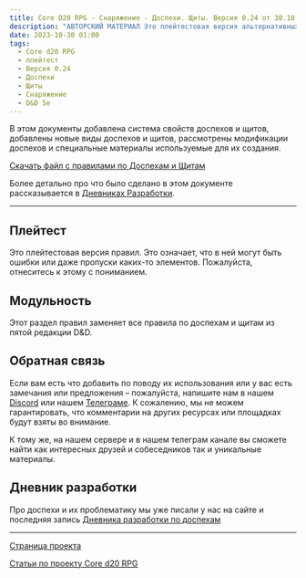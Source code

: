 ```yaml
---
title: Core D20 RPG - Снаряжение - Доспехи. Щиты. Версия 0.24 от 30.10.2023
description: "АВТОРСКИЙ МАТЕРИАЛ Это плейтестовая версия альтернативных правил по доспехам и щитам для пятой редакции Dungeons & Dragons, в которых мы пытаемся исправить недостатки базовой редакции правил #cored20rpg #dnd5e #equipment #armor #shields"
date: 2023-10-30 01:00
tags:
  - Core d20 RPG
  - плейтест
  - Версия 0.24
  - Доспехи
  - Щиты
  - Снаряжение
  - D&D 5e
---
```


В этом документы добавлена система свойств доспехов и щитов, добавлены новые виды доспехов и щитов, рассмотрены модификации доспехов и специальные материалы используемые для их создания.

[Скачать файл с правилами по Доспехам и Щитам](https://1drv.ms/b/s!Atcrhwwo1lBA49s9stBil_YidbXq6A?e=CvaK2I)

Более детально про что было сделано в этом документе рассказывается в [Дневниках Разработки](https://cyborgsandmages.com/posts/core-d20/design-diary-equipment-armor-3-30102023).

---

## Плейтест

Это плейтестовая версия правил. Это означает, что в ней могут быть ошибки или даже пропуски каких-то элементов. Пожалуйста, отнеситесь к этому с пониманием.

## Модульность

Этот раздел правил заменяет все правила по доспехам и щитам из пятой редакции D&D.

## Обратная связь

Если вам есть что добавить по поводу их использования или у вас есть замечания или предложения – пожалуйста, напишите нам в нашем [Discord](https://discord.gg/yrJqvCqU3w) или нашем [Телеграме](https://t.me/cyborgs_and_mages). К сожалению, мы не можем гарантировать, что комментарии на других ресурсах или площадках будут взяты во внимание.

К тому же, на нашем сервере и в нашем телеграм канале вы сможете найти как интересных друзей и собеседников так и уникальные материалы.

## Дневник разработки

Про доспехи и их проблематику мы уже писали у нас на сайте и последняя запись [Дневника разработки по доспехам](https://cyborgsandmages.com/posts/core-d20/design-diary-equipment-armor-3-30102023)

---

[Страница проекта](https://cyborgsandmages.com/cored20rpg/)

[Статьи по проекту Core d20 RPG](https://cyborgsandmages.com/core-d20/1)